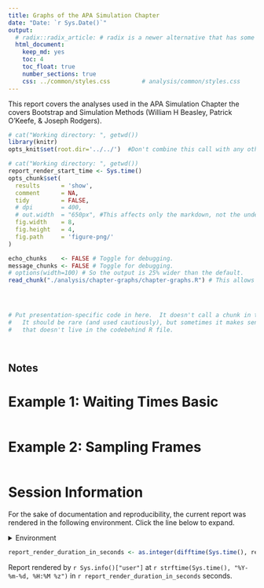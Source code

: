 ```yaml
---
title: Graphs of the APA Simulation Chapter
date: "Date: `r Sys.Date()`"
output:
  # radix::radix_article: # radix is a newer alternative that has some advantages over `html_document`.
  html_document:
    keep_md: yes
    toc: 4
    toc_float: true
    number_sections: true
    css: ../common/styles.css         # analysis/common/styles.css
---
```


This report covers the analyses used in the APA Simulation Chapter the covers Bootstrap and Simulation Methods (William H Beasley, Patrick O'Keefe, & Joseph Rodgers).

<!--  Set the working directory to the repository's base directory; this assumes the report is nested inside of two directories.-->
```r
# cat("Working directory: ", getwd())
library(knitr)
opts_knit$set(root.dir='../../')  #Don't combine this call with any other chunk -especially one that uses file paths.
```

<!-- Set the report-wide options, and point to the external code file. -->
```r
# cat("Working directory: ", getwd())
report_render_start_time <- Sys.time()
opts_chunk$set(
  results      = 'show',
  comment      = NA,
  tidy         = FALSE,
  # dpi        = 400,
  # out.width  = "650px", #This affects only the markdown, not the underlying png file.  The height will be scaled appropriately.
  fig.width    = 8,
  fig.height   = 4,
  fig.path     = 'figure-png/'
)

echo_chunks    <- FALSE # Toggle for debugging.
message_chunks <- FALSE # Toggle for debugging.
# options(width=100) # So the output is 25% wider than the default.
read_chunk("./analysis/chapter-graphs/chapter-graphs.R") # This allows knitr to call chunks tagged in the underlying *.R file.
```

<!-- Load 'sourced' R files.  Suppress the output when loading sources. -->
```r
```

<!-- Load packages, or at least verify they're available on the local machine.  Suppress the output when loading packages. -->
```r
```

<!-- Load any global functions and variables declared in the R file.  Suppress the output. -->
```r
```

<!-- Declare any global functions specific to a Rmd output.  Suppress the output. -->
```r
# Put presentation-specific code in here.  It doesn't call a chunk in the codebehind file.
#   It should be rare (and used cautiously), but sometimes it makes sense to include code in Rmd
#   that doesn't live in the codebehind R file.
```

<!-- Load the datasets.   -->
```r
```

<!-- Tweak the datasets.   -->
```r
```

Notes
---------------------------------------------------------------------------


Example 1: Waiting Times Basic 
===========================================================================

```r
```

Example 2: Sampling Frames 
===========================================================================

```r
```

Session Information {#session-info}
===========================================================================

For the sake of documentation and reproducibility, the current report was rendered in the following environment.  Click the line below to expand.

<details>
  <summary>Environment <span class="glyphicon glyphicon-plus-sign"></span></summary>
```r
if( requireNamespace("devtools", quietly = TRUE) ) {
  devtools::session_info()
} else {
  sessionInfo()
}
```
</details>

```r
report_render_duration_in_seconds <- as.integer(difftime(Sys.time(), report_render_start_time, units="secs"))
```

Report rendered by `r Sys.info()["user"]` at `r strftime(Sys.time(), "%Y-%m-%d, %H:%M %z")` in `r report_render_duration_in_seconds` seconds.
